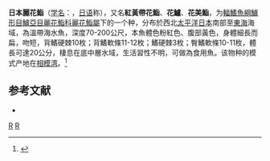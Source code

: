 {{Speciesbox 
| taxon = Callanthias japonicus
| image = ShikishimaHD.jpg
| image_caption = 
| status = NE
| status_system = IUCN3.1
| binomial_authority = Franz, 1910
| synonyms = 
|}}

'''日本麗花鮨'''（[[学名|学名]]：{{lang|la|'''''Callanthias japonicus'''''}}，[[日语|日语]]称{{jp|j=敷島花鯛|hg=シキシマハナダイ|rm=Shikishima hanadai|help=no}}），又名'''紅黃帶花鮨'''、'''花鱸'''、'''花美鮨'''，为[[輻鰭魚綱|輻鰭魚綱]][[鱸形目|鱸形目]][[鱸亞目|鱸亞目]][[麗花鮨科|麗花鮨科]][[麗花鮨屬|麗花鮨屬]]下的一个种，分布於西北[[太平洋|太平洋]][[日本|日本]]南部至[[東海|東海]]海域，為溫帶海水魚，深度70-200公尺，本魚體色粉紅色、腹部黃色，身體細長而扁，吻短，背鰭硬棘10枚；背鰭軟條11-12枚；鰭硬棘3枚；臀鰭軟條10-11枚，體長可達20公分，棲息在底中層水域，生活習性不明，可做為食用魚。该物种的模式产地在[[相模湾|相模湾]]。<ref name='id7136'>{{cite web| url =http://www.bioinfo.cn/db05/BjdwSpecies.php?action=view&id=7136| title =花美鮨| work =《中国动物物种编目数据库》| publisher =中国科学院微生物研究所| author =中国科学院动物研究所| accessdate =2009-04-16| deadurl =yes| archiveurl =https://web.archive.org/web/20160305060603/http://www.bioinfo.cn/db05/BjdwSpecies.php?action=view&id=7136| archivedate =2016-03-05}}</ref>

==参考文献==
{{reflist}}
* {{TaiBNET| zh=日本麗花鮨 | id=381462 | binomial=Callanthias japonicus | authority=Franz, 1910 | var= | accessdate=2013-01-24}}

{{Taxonbar|from=Q2649348}}

[[Category:食用魚|R]]
[[Category:麗花鮨屬|R]]